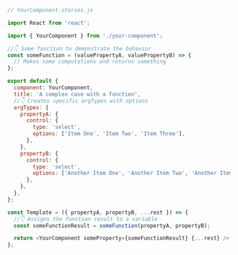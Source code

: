 ```js
// YourComponent.stories.js

import React from 'react';

import { YourComponent } from './your-component';

//👇 Some function to demonstrate the behavior
const someFunction = (valuePropertyA, valuePropertyB) => {
  // Makes some computations and returns something
};

export default {
  component: YourComponent,
  title: 'A complex case with a function',
  //👇 Creates specific argTypes with options
  argTypes: {
    propertyA: {
      control: {
        type: 'select',
        options: ['Item One', 'Item Two', 'Item Three'],
      },
    },
    propertyB: {
      control: {
        type: 'select',
        options: ['Another Item One', 'Another Item Two', 'Another Item Three'],
      },
    },
  },
};

const Template = ({ propertyA, propertyB, ...rest }) => {
  //👇 Assigns the function result to a variable
  const someFunctionResult = someFunction(propertyA, propertyB);

  return <YourComponent someProperty={someFunctionResult} {...rest} />;
};
```